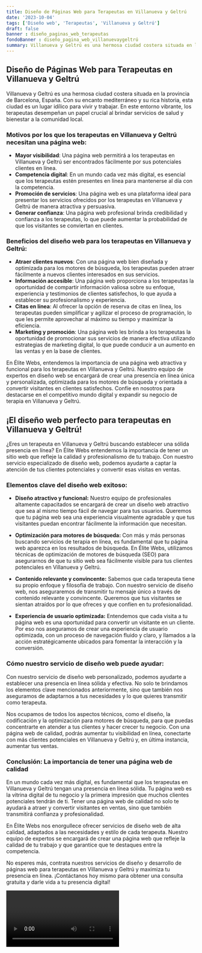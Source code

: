 ```yaml
---
title: Diseño de Páginas Web para Terapeutas en Villanueva y Geltrú
date: '2023-10-04'
tags: ['Diseño web', 'Terapeutas', 'Villanueva y Geltrú']
draft: false
banner : diseño_paginas_web_terapeutas
fondoBanner : diseño_pagina_web_villanuevaygeltrú
summary: Villanueva y Geltrú es una hermosa ciudad costera situada en la provincia de Barcelona, España. Con su encanto mediterráneo y su rica historia, esta ciudad es un lugar idílico para vivir y trabajar. En este entorno vibrante, los terapeutas desempeñan un papel crucial al brindar servicios de salud y bienestar a la comunidad local.
---
```


## Diseño de Páginas Web para Terapeutas en Villanueva y Geltrú

Villanueva y Geltrú es una hermosa ciudad costera situada en la provincia de Barcelona, España. Con su encanto mediterráneo y su rica historia, esta ciudad es un lugar idílico para vivir y trabajar. En este entorno vibrante, los terapeutas desempeñan un papel crucial al brindar servicios de salud y bienestar a la comunidad local.

### Motivos por los que los terapeutas en Villanueva y Geltrú necesitan una página web:
- **Mayor visibilidad**: Una página web permitirá a los terapeutas en Villanueva y Geltrú ser encontrados fácilmente por sus potenciales clientes en línea.
- **Competencia digital**: En un mundo cada vez más digital, es esencial que los terapeutas estén presentes en línea para mantenerse al día con la competencia.
- **Promoción de servicios**: Una página web es una plataforma ideal para presentar los servicios ofrecidos por los terapeutas en Villanueva y Geltrú de manera atractiva y persuasiva.
- **Generar confianza**: Una página web profesional brinda credibilidad y confianza a los terapeutas, lo que puede aumentar la probabilidad de que los visitantes se conviertan en clientes.

### Beneficios del diseño web para los terapeutas en Villanueva y Geltrú:
- **Atraer clientes nuevos**: Con una página web bien diseñada y optimizada para los motores de búsqueda, los terapeutas pueden atraer fácilmente a nuevos clientes interesados en sus servicios.
- **Información accesible**: Una página web proporciona a los terapeutas la oportunidad de compartir información valiosa sobre su enfoque, experiencia y testimonios de clientes satisfechos, lo que ayuda a establecer su profesionalismo y experiencia.
- **Citas en línea**: Al ofrecer la opción de reserva de citas en línea, los terapeutas pueden simplificar y agilizar el proceso de programación, lo que les permite aprovechar al máximo su tiempo y maximizar la eficiencia.
- **Marketing y promoción**: Una página web les brinda a los terapeutas la oportunidad de promocionar sus servicios de manera efectiva utilizando estrategias de marketing digital, lo que puede conducir a un aumento en las ventas y en la base de clientes.

En Élite Webs, entendemos la importancia de una página web atractiva y funcional para los terapeutas en Villanueva y Geltrú. Nuestro equipo de expertos en diseño web se encargará de crear una presencia en línea única y personalizada, optimizada para los motores de búsqueda y orientada a convertir visitantes en clientes satisfechos. Confíe en nosotros para destacarse en el competitivo mundo digital y expandir su negocio de terapia en Villanueva y Geltrú.

<GifSeo />

<Cta />

## ¡El diseño web perfecto para terapeutas en Villanueva y Geltrú!

¿Eres un terapeuta en Villanueva y Geltrú buscando establecer una sólida presencia en línea? En Élite Webs entendemos la importancia de tener un sitio web que refleje la calidad y profesionalismo de tu trabajo. Con nuestro servicio especializado de diseño web, podemos ayudarte a captar la atención de tus clientes potenciales y convertir esas visitas en ventas.

### Elementos clave del diseño web exitoso:

- **Diseño atractivo y funcional:** Nuestro equipo de profesionales altamente capacitados se encargará de crear un diseño web atractivo que sea al mismo tiempo fácil de navegar para tus usuarios. Queremos que tu página web sea una experiencia visualmente agradable y que tus visitantes puedan encontrar fácilmente la información que necesitan.

- **Optimización para motores de búsqueda:** Con más y más personas buscando servicios de terapia en línea, es fundamental que tu página web aparezca en los resultados de búsqueda. En Élite Webs, utilizamos técnicas de optimización de motores de búsqueda (SEO) para asegurarnos de que tu sitio web sea fácilmente visible para tus clientes potenciales en Villanueva y Geltrú.

- **Contenido relevante y convincente:** Sabemos que cada terapeuta tiene su propio enfoque y filosofía de trabajo. Con nuestro servicio de diseño web, nos aseguraremos de transmitir tu mensaje único a través de contenido relevante y convincente. Queremos que tus visitantes se sientan atraídos por lo que ofreces y que confíen en tu profesionalidad.

- **Experiencia de usuario optimizada:** Entendemos que cada visita a tu página web es una oportunidad para convertir un visitante en un cliente. Por eso nos aseguramos de crear una experiencia de usuario optimizada, con un proceso de navegación fluido y claro, y llamados a la acción estratégicamente ubicados para fomentar la interacción y la conversión.

### Cómo nuestro servicio de diseño web puede ayudar:

Con nuestro servicio de diseño web personalizado, podemos ayudarte a establecer una presencia en línea sólida y efectiva. No solo te brindamos los elementos clave mencionados anteriormente, sino que también nos aseguramos de adaptarnos a tus necesidades y lo que quieres transmitir como terapeuta.

Nos ocupamos de todos los aspectos técnicos, como el diseño, la codificación y la optimización para motores de búsqueda, para que puedas concentrarte en atender a tus clientes y hacer crecer tu negocio. Con una página web de calidad, podrás aumentar tu visibilidad en línea, conectarte con más clientes potenciales en Villanueva y Geltrú y, en última instancia, aumentar tus ventas.

### Conclusión: La importancia de tener una página web de calidad

En un mundo cada vez más digital, es fundamental que los terapeutas en Villanueva y Geltrú tengan una presencia en línea sólida. Tu página web es la vitrina digital de tu negocio y la primera impresión que muchos clientes potenciales tendrán de ti. Tener una página web de calidad no solo te ayudará a atraer y convertir visitantes en ventas, sino que también transmitirá confianza y profesionalidad.

En Élite Webs nos enorgullece ofrecer servicios de diseño web de alta calidad, adaptados a las necesidades y estilo de cada terapeuta. Nuestro equipo de expertos se encargará de crear una página web que refleje la calidad de tu trabajo y que garantice que te destaques entre la competencia.

No esperes más, contrata nuestros servicios de diseño y desarrollo de páginas web para terapeutas en Villanueva y Geltrú y maximiza tu presencia en línea. ¡Contáctanos hoy mismo para obtener una consulta gratuita y darle vida a tu presencia digital!

<Video />

<CtaBot job='Terapeutas' city='Villanueva y Geltrú'/>

<Gmaps query='Villanueva y Geltrú+españa+maps' />